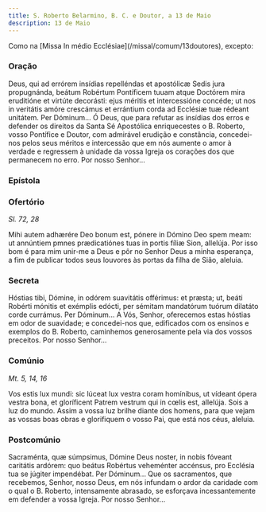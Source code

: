 ```yaml
---
title: S. Roberto Belarmino, B. C. e Doutor, a 13 de Maio
description: 13 de Maio
---
```


<aside>
  Como na [Missa In médio Ecclésiae](/missal/comum/13doutores), excepto:
</aside>


### Oração

<div class="side-by-side not-content">
  <span>
    Deus, qui ad errórem insídias repelléndas et apostólicæ Sedis jura
    propugnánda, beátum Robértum Pontíficem tuuam atque Doctórem mira eruditióne
    et virtúte decorásti: ejus méritis et intercessióne concéde; ut nos in
    veritátis amóre crescámus et errántium corda ad Ecclésiæ tuæ rédeant
    unitátem. Per Dóminum... Ó Deus, que para refutar as insídias dos erros e
    defender os direitos da Santa Sé Apostólica enriquecestes o B. Roberto,
    vosso Pontífice e Doutor, com admirável erudição e constância, concedei-nos
    pelos seus méritos e intercessão que em nós aumente o amor à verdade e
    regressem à unidade da vossa Igreja os corações dos que permanecem no erro.
    Por nosso Senhor...
  </span>
</div>

### Epístola

<LinkCard
  href="/missal/santos/03-07#epístola"
  title="S. Tomás Aquino, Conf. e Doutor"
/>

### Ofertório

<em>Sl. 72, 28</em>

<div class="side-by-side not-content">
  <span>
    Mihi autem adhærére Deo bonum est, pónere in Dómino Deo spem meam: ut
    annúntiem pmnes prædicatiónes tuas in portis fíliæ Sion, allelúja. Por isso
    bom é para mim unir-me a Deus e pôr no Senhor Deus a minha esperança, a fim
    de publicar todos seus louvores às portas da filha de Sião, aleluia.
  </span>
</div>

### Secreta

<div class="side-by-side not-content">
  <span>
    Hóstias tibi, Dómine, in odórem suavitátis offérimus: et præsta; ut, beáti
    Robérti mónitis et exémplis edócti, per sémitam mandatórum tuórum dilatáto
    corde currámus. Per Dóminum... A Vós, Senhor, oferecemos estas hóstias em
    odor de suavidade; e concedei-nos que, edificados com os ensinos e exemplos
    do B. Roberto, caminhemos generosamente pela via dos vossos preceitos. Por
    nosso Senhor...
  </span>
</div>

### Comúnio

<em>Mt. 5, 14, 16</em>

<div class="side-by-side not-content">
  <span>
    Vos estis lux mundi: sic lúceat lux vestra coram homínibus, ut vídeant ópera
    vestra bona, et gloríficent Patrem vestrum qui in cœlis est, allelúja. Sois
    a luz do mundo. Assim a vossa luz brilhe diante dos homens, para que vejam
    as vossas boas obras e glorifiquem o vosso Pai, que está nos céus, aleluia.
  </span>
</div>

### Postcomúnio

<div class="side-by-side not-content">
  <span>
    Sacraménta, quæ súmpsimus, Dómine Deus noster, in nobis fóveant caritátis
    ardórem: quo beátus Robértus veheménter accénsus, pro Ecclésia tua se
    júgiter impendébat. Per Dóminum... Que os sacramentos, que recebemos,
    Senhor, nosso Deus, em nós infundam o ardor da caridade com o qual o B.
    Roberto, intensamente abrasado, se esforçava incessantemente em defender a
    vossa Igreja. Por nosso Senhor...
  </span>
</div>
